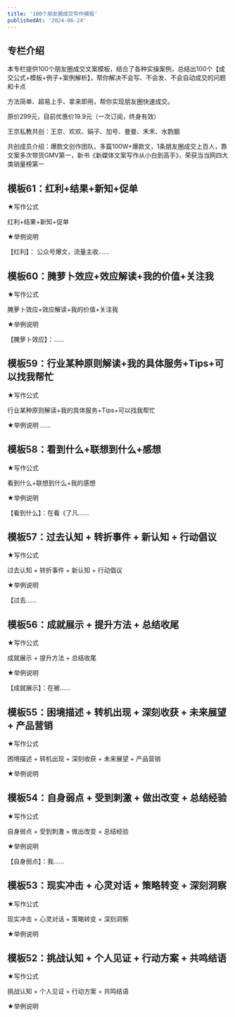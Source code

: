 ```yaml
---
title: '100个朋友圈成交写作模板'
publishedAt: '2024-06-24'
---
```


## 专栏介绍

本专栏提供100个朋友圈成交文案模板，结合了各种实操案例，总结出100个【成交公式+模板+例子+案例解析】，帮你解决不会写、不会发、不会自动成交的问题和卡点  
  
方法简单、超易上手、拿来即用，帮你实现朋友圈快速成交。  
  
原价299元，目前优惠价19.9元（一次订阅，终身有效）  
  
王京私教共创：王京、欢欢、娟子、加号、曼曼、禾禾、水韵胭  
  
共创成员介绍：爆款文创作团队，多篇100W+爆款文，1条朋友圈成交上百人，靠文案多次带货GMV第一，新书《新媒体文案写作从小白到高手》，荣获当当网四大类销量榜第一

## 模板61：红利+结果+新知+促单
★写作公式

红利+结果+新知+促单

★举例说明

【红利】： 公众号爆文，流量主收......

## 模板60：腌萝卜效应+效应解读+我的价值+关注我
★写作公式

腌萝卜效应+效应解读+我的价值+关注我

★举例说明

【腌萝卜效应】：......

## 模板59：行业某种原则解读+我的具体服务+Tips+可以找我帮忙
★写作公式

行业某种原则解读+我的具体服务+Tips+可以找我帮忙

★举例说明
......

## 模板58：看到什么+联想到什么+感想
★写作公式

看到什么+联想到什么+我的感想

★举例说明

【看到什么】：在看《了凡......

## 模板57：过去认知 + 转折事件 + 新认知 + 行动倡议
★写作公式

过去认知 + 转折事件 + 新认知 + 行动倡议

★举例说明

【过去......

## 模板56：成就展示 + 提升方法 + 总结收尾
★写作公式

成就展示 + 提升方法 + 总结收尾

★举例说明

【成就展示】：在被......

## 模板55：困境描述 + 转机出现 + 深刻收获 + 未来展望 + 产品营销
★写作公式

困境描述 + 转机出现 + 深刻收获 + 未来展望 + 产品营销

★举例说明

## 模板54：自身弱点 + 受到刺激 + 做出改变 + 总结经验
★写作公式

自身弱点 + 受到刺激 + 做出改变 + 总结经验

★举例说明

【自身弱点】：我......

## 模板53：现实冲击 + 心灵对话 + 策略转变 + 深刻洞察
★写作公式

现实冲击 + 心灵对话 + 策略转变 + 深刻洞察

★举例说明

## 模板52：挑战认知 + 个人见证 + 行动方案 + 共鸣结语
★写作公式

挑战认知 + 个人见证 + 行动方案 + 共鸣结语

★举例说明